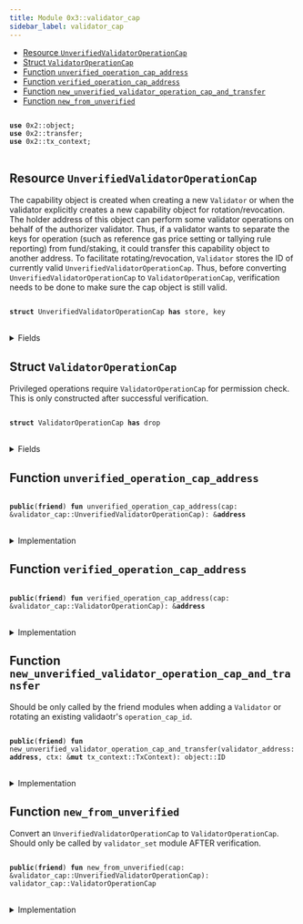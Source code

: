 ```yaml
---
title: Module 0x3::validator_cap
sidebar_label: validator_cap
---
```


<Link id="0x3_validator_cap"/>


-  [Resource `UnverifiedValidatorOperationCap`](#0x3_validator_cap_UnverifiedValidatorOperationCap)
-  [Struct `ValidatorOperationCap`](#0x3_validator_cap_ValidatorOperationCap)
-  [Function `unverified_operation_cap_address`](#0x3_validator_cap_unverified_operation_cap_address)
-  [Function `verified_operation_cap_address`](#0x3_validator_cap_verified_operation_cap_address)
-  [Function `new_unverified_validator_operation_cap_and_transfer`](#0x3_validator_cap_new_unverified_validator_operation_cap_and_transfer)
-  [Function `new_from_unverified`](#0x3_validator_cap_new_from_unverified)


<pre>
<code>
<b>use</b> <Link to="../iota-framework/object#0x2_object">0x2::object</Link>;
<b>use</b> <Link to="../iota-framework/transfer#0x2_transfer">0x2::transfer</Link>;
<b>use</b> <Link to="../iota-framework/tx_context#0x2_tx_context">0x2::tx_context</Link>;
</code>
</pre>



<Link id="0x3_validator_cap_UnverifiedValidatorOperationCap"></Link>

## Resource `UnverifiedValidatorOperationCap`

The capability object is created when creating a new <code>Validator</code> or when the
validator explicitly creates a new capability object for rotation/revocation.
The holder address of this object can perform some validator operations on behalf of
the authorizer validator. Thus, if a validator wants to separate the keys for operation
(such as reference gas price setting or tallying rule reporting) from fund/staking, it
could transfer this capability object to another address.
To facilitate rotating/revocation, <code>Validator</code> stores the ID of currently valid
<code><Link to="validator_cap#0x3_validator_cap_UnverifiedValidatorOperationCap">UnverifiedValidatorOperationCap</Link></code>. Thus, before converting <code><Link to="validator_cap#0x3_validator_cap_UnverifiedValidatorOperationCap">UnverifiedValidatorOperationCap</Link></code>
to <code><Link to="validator_cap#0x3_validator_cap_ValidatorOperationCap">ValidatorOperationCap</Link></code>, verification needs to be done to make sure
the cap object is still valid.


<pre>
<code>
<b>struct</b> <Link to="validator_cap#0x3_validator_cap_UnverifiedValidatorOperationCap">UnverifiedValidatorOperationCap</Link> <b>has</b> store, key
</code>
</pre>



<details>
<summary>Fields</summary>


<dl>
<dt>
<code>id: <Link to="../iota-framework/object#0x2_object_UID">object::UID</Link></code>
</dt>
<dd>

</dd>
<dt>
<code>authorizer_validator_address: <b>address</b></code>
</dt>
<dd>

</dd>
</dl>


</details>

<Link id="0x3_validator_cap_ValidatorOperationCap"></Link>

## Struct `ValidatorOperationCap`

Privileged operations require <code><Link to="validator_cap#0x3_validator_cap_ValidatorOperationCap">ValidatorOperationCap</Link></code> for permission check.
This is only constructed after successful verification.


<pre>
<code>
<b>struct</b> <Link to="validator_cap#0x3_validator_cap_ValidatorOperationCap">ValidatorOperationCap</Link> <b>has</b> drop
</code>
</pre>



<details>
<summary>Fields</summary>


<dl>
<dt>
<code>authorizer_validator_address: <b>address</b></code>
</dt>
<dd>

</dd>
</dl>


</details>

<Link id="0x3_validator_cap_unverified_operation_cap_address"></Link>

## Function `unverified_operation_cap_address`



<pre>
<code>
<b>public</b>(<b>friend</b>) <b>fun</b> <Link to="validator_cap#0x3_validator_cap_unverified_operation_cap_address">unverified_operation_cap_address</Link>(cap: &<Link to="validator_cap#0x3_validator_cap_UnverifiedValidatorOperationCap">validator_cap::UnverifiedValidatorOperationCap</Link>): &<b>address</b>
</code>
</pre>



<details>
<summary>Implementation</summary>


<pre>
<code>
<b>public</b>(package) <b>fun</b> <Link to="validator_cap#0x3_validator_cap_unverified_operation_cap_address">unverified_operation_cap_address</Link>(cap: &<Link to="validator_cap#0x3_validator_cap_UnverifiedValidatorOperationCap">UnverifiedValidatorOperationCap</Link>): &<b>address</b> \{
    &cap.authorizer_validator_address
}
</code>
</pre>



</details>

<Link id="0x3_validator_cap_verified_operation_cap_address"></Link>

## Function `verified_operation_cap_address`



<pre>
<code>
<b>public</b>(<b>friend</b>) <b>fun</b> <Link to="validator_cap#0x3_validator_cap_verified_operation_cap_address">verified_operation_cap_address</Link>(cap: &<Link to="validator_cap#0x3_validator_cap_ValidatorOperationCap">validator_cap::ValidatorOperationCap</Link>): &<b>address</b>
</code>
</pre>



<details>
<summary>Implementation</summary>


<pre>
<code>
<b>public</b>(package) <b>fun</b> <Link to="validator_cap#0x3_validator_cap_verified_operation_cap_address">verified_operation_cap_address</Link>(cap: &<Link to="validator_cap#0x3_validator_cap_ValidatorOperationCap">ValidatorOperationCap</Link>): &<b>address</b> \{
    &cap.authorizer_validator_address
}
</code>
</pre>



</details>

<Link id="0x3_validator_cap_new_unverified_validator_operation_cap_and_transfer"></Link>

## Function `new_unverified_validator_operation_cap_and_transfer`

Should be only called by the friend modules when adding a <code>Validator</code>
or rotating an existing validaotr's <code>operation_cap_id</code>.


<pre>
<code>
<b>public</b>(<b>friend</b>) <b>fun</b> <Link to="validator_cap#0x3_validator_cap_new_unverified_validator_operation_cap_and_transfer">new_unverified_validator_operation_cap_and_transfer</Link>(validator_address: <b>address</b>, ctx: &<b>mut</b> <Link to="../iota-framework/tx_context#0x2_tx_context_TxContext">tx_context::TxContext</Link>): <Link to="../iota-framework/object#0x2_object_ID">object::ID</Link>
</code>
</pre>



<details>
<summary>Implementation</summary>


<pre>
<code>
<b>public</b>(package) <b>fun</b> <Link to="validator_cap#0x3_validator_cap_new_unverified_validator_operation_cap_and_transfer">new_unverified_validator_operation_cap_and_transfer</Link>(
    validator_address: <b>address</b>,
    ctx: &<b>mut</b> TxContext,
): ID \{
    // This function needs <b>to</b> be called only by the <Link to="validator#0x3_validator">validator</Link> itself, <b>except</b>
    // 1. in <Link to="genesis#0x3_genesis">genesis</Link> <b>where</b> all valdiators are created by @0x0
    // 2. in tests <b>where</b> @0x0 could be used <b>to</b> simplify the setup
    <b>let</b> sender_address = ctx.sender();
    <b>assert</b>!(sender_address == @0x0 || sender_address == validator_address, 0);

    <b>let</b> operation_cap = <Link to="validator_cap#0x3_validator_cap_UnverifiedValidatorOperationCap">UnverifiedValidatorOperationCap</Link> \{
        id: <Link to="../iota-framework/object#0x2_object_new">object::new</Link>(ctx),
        authorizer_validator_address: validator_address,
    };
    <b>let</b> operation_cap_id = <Link to="../iota-framework/object#0x2_object_id">object::id</Link>(&operation_cap);
    <Link to="../iota-framework/transfer#0x2_transfer_public_transfer">transfer::public_transfer</Link>(operation_cap, validator_address);
    operation_cap_id
}
</code>
</pre>



</details>

<Link id="0x3_validator_cap_new_from_unverified"></Link>

## Function `new_from_unverified`

Convert an <code><Link to="validator_cap#0x3_validator_cap_UnverifiedValidatorOperationCap">UnverifiedValidatorOperationCap</Link></code> to <code><Link to="validator_cap#0x3_validator_cap_ValidatorOperationCap">ValidatorOperationCap</Link></code>.
Should only be called by <code><Link to="validator_set#0x3_validator_set">validator_set</Link></code> module AFTER verification.


<pre>
<code>
<b>public</b>(<b>friend</b>) <b>fun</b> <Link to="validator_cap#0x3_validator_cap_new_from_unverified">new_from_unverified</Link>(cap: &<Link to="validator_cap#0x3_validator_cap_UnverifiedValidatorOperationCap">validator_cap::UnverifiedValidatorOperationCap</Link>): <Link to="validator_cap#0x3_validator_cap_ValidatorOperationCap">validator_cap::ValidatorOperationCap</Link>
</code>
</pre>



<details>
<summary>Implementation</summary>


<pre>
<code>
<b>public</b>(package) <b>fun</b> <Link to="validator_cap#0x3_validator_cap_new_from_unverified">new_from_unverified</Link>(
    cap: &<Link to="validator_cap#0x3_validator_cap_UnverifiedValidatorOperationCap">UnverifiedValidatorOperationCap</Link>,
): <Link to="validator_cap#0x3_validator_cap_ValidatorOperationCap">ValidatorOperationCap</Link> \{
    <Link to="validator_cap#0x3_validator_cap_ValidatorOperationCap">ValidatorOperationCap</Link> \{
        authorizer_validator_address: cap.authorizer_validator_address
    }
}
</code>
</pre>



</details>
